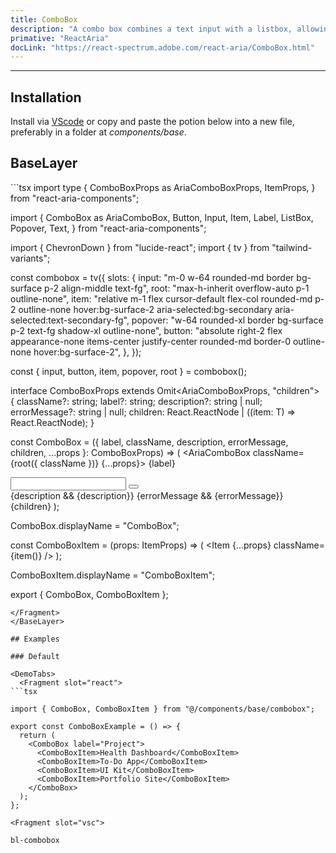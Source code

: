 ```yaml
---
title: ComboBox
description: "A combo box combines a text input with a listbox, allowing users to filter a list of options to items matching a query."
primative: "ReactAria"
docLink: "https://react-spectrum.adobe.com/react-aria/ComboBox.html"
---
```

---

<MdxExample>
  <ComboBoxExample client:load/>
</MdxExample>

## Installation

Install via [VScode](/docs/getting-started/vsc) or copy and paste the potion below into a new file, preferably in a folder at _components/base_.

## BaseLayer

<BaseLayer>
<Fragment slot="contentSlot">
```tsx
import type {
  ComboBoxProps as AriaComboBoxProps,
  ItemProps,
} from "react-aria-components";

import {
  ComboBox as AriaComboBox,
  Button,
  Input,
  Item,
  Label,
  ListBox,
  Popover,
  Text,
} from "react-aria-components";

import { ChevronDown } from "lucide-react";
import { tv } from "tailwind-variants";

const combobox = tv({
  slots: {
    input: "m-0 w-64 rounded-md border bg-surface p-2 align-middle text-fg",
    root: "max-h-inherit overflow-auto p-1 outline-none",
    item: "relative m-1 flex cursor-default flex-col rounded-md p-2 outline-none hover:bg-surface-2 aria-selected:bg-secondary  aria-selected:text-secondary-fg",
    popover:
      "w-64 rounded-xl border bg-surface p-2 text-fg shadow-xl outline-none",
    button:
      "absolute right-2 flex appearance-none items-center justify-center rounded-md border-0 outline-none hover:bg-surface-2",
  },
});

const { input, button, item, popover, root } = combobox();

interface ComboBoxProps<T extends object>
  extends Omit<AriaComboBoxProps<T>, "children"> {
  className?: string;
  label?: string;
  description?: string | null;
  errorMessage?: string | null;
  children: React.ReactNode | ((item: T) => React.ReactNode);
}

const ComboBox = <T extends object>({
  label,
  className,
  description,
  errorMessage,
  children,
  ...props
}: ComboBoxProps<T>) => (
  <AriaComboBox className={root({ className })} {...props}>
    <Label className="text-fg">{label}</Label>
    <div className="relative flex w-fit items-center rounded-2xl bg-surface">
      <Input className={input()} />
      <Button className={button()}>
        <ChevronDown className="text-fg"/>
      </Button>
    </div>
    {description && <Text slot="description">{description}</Text>}
    {errorMessage && <Text slot="errorMessage">{errorMessage}</Text>}
    <Popover className={popover()}>
      <ListBox>{children}</ListBox>
    </Popover>
  </AriaComboBox>
);

ComboBox.displayName = "ComboBox";

const ComboBoxItem = (props: ItemProps) => (
  <Item {...props} className={item()} />
);

ComboBoxItem.displayName = "ComboBoxItem";

export { ComboBox, ComboBoxItem };

```
</Fragment>
</BaseLayer>

## Examples

### Default 

<DemoTabs>
  <Fragment slot="react">
```tsx

import { ComboBox, ComboBoxItem } from "@/components/base/combobox";

export const ComboBoxExample = () => {
  return (
    <ComboBox label="Project">
      <ComboBoxItem>Health Dashboard</ComboBoxItem>
      <ComboBoxItem>To-Do App</ComboBoxItem>
      <ComboBoxItem>UI Kit</ComboBoxItem>
      <ComboBoxItem>Portfolio Site</ComboBoxItem>
    </ComboBox>
  );
};

```
  </Fragment>

    <Fragment slot="vsc">
```bash
bl-combobox
```
  </Fragment>
</DemoTabs>


